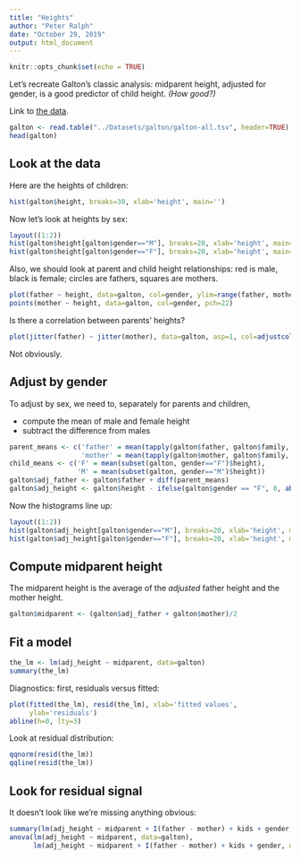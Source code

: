 ```yaml
---
title: "Heights"
author: "Peter Ralph"
date: "October 29, 2019"
output: html_document
---
```


```r
knitr::opts_chunk$set(echo = TRUE)
```

Let's recreate Galton's classic analysis:
midparent height, adjusted for gender, is a good predictor of child height.
*(How good?)*

Link to [the data](../Datasets/galton/galton-all.tsv).
```r
galton <- read.table("../Datasets/galton/galton-all.tsv", header=TRUE)
head(galton)
```

## Look at the data

Here are the heights of children:
```r
hist(galton$height, breaks=30, xlab='height', main='')
```

Now let's look at heights by sex:
```r
layout((1:2))
hist(galton$height[galton$gender=="M"], breaks=20, xlab='height', main='', xlim=range(galton$height))
hist(galton$height[galton$gender=="F"], breaks=20, xlab='height', main='', xlim=range(galton$height))
```

Also, we should look at parent and child height relationships:
red is male, black is female; circles are fathers, squares are mothers.
```r
plot(father ~ height, data=galton, col=gender, ylim=range(father, mother), ylab='parent heights', pch=20, xlab='child height', asp=1)
points(mother ~ height, data=galton, col=gender, pch=22)
```

Is there a correlation between parents' heights?
```r
plot(jitter(father) ~ jitter(mother), data=galton, asp=1, col=adjustcolor("black", 0.5), pch=20)
```
Not obviously.

## Adjust by gender

To adjust by sex, we need to, separately for parents and children,

- compute the mean of male and female height
- subtract the difference from males

```r
parent_means <- c('father' = mean(tapply(galton$father, galton$family, unique)),
                  'mother' = mean(tapply(galton$mother, galton$family, unique)))
child_means <- c('F' = mean(subset(galton, gender=="F")$height),
                 'M' = mean(subset(galton, gender=="M")$height))
galton$adj_father <- galton$father + diff(parent_means)
galton$adj_height <- galton$height - ifelse(galton$gender == "F", 0, abs(diff(child_means)))
```

Now the histograms line up:
```r
layout((1:2))
hist(galton$adj_height[galton$gender=="M"], breaks=20, xlab='height', main='', xlim=range(galton$adj_height))
hist(galton$adj_height[galton$gender=="F"], breaks=20, xlab='height', main='', xlim=range(galton$adj_height))
```

## Compute midparent height

The midparent height is the average of the *adjusted* father height and the mother height.
```r
galton$midparent <- (galton$adj_father + galton$mother)/2
```

## Fit a model


```r
the_lm <- lm(adj_height ~ midparent, data=galton)
summary(the_lm)
```

Diagnostics: first, residuals versus fitted:
```r
plot(fitted(the_lm), resid(the_lm), xlab='fitted values',
     ylab='residuals')
abline(h=0, lty=3)
```

Look at residual distribution:
```r
qqnorm(resid(the_lm))
qqline(resid(the_lm))
```

## Look for residual signal

It doesn't look like we're missing anything obvious:
```r
summary(lm(adj_height ~ midparent + I(father - mother) + kids + gender, data=galton))
anova(lm(adj_height ~ midparent, data=galton),
      lm(adj_height ~ midparent + I(father - mother) + kids + gender, data=galton))

```



